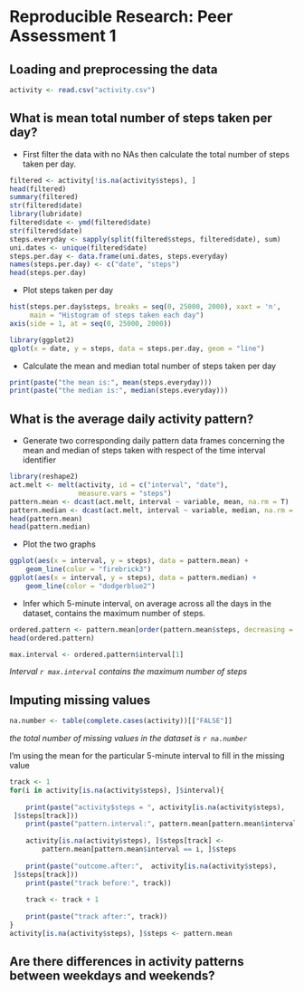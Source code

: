# Reproducible Research: Peer Assessment 1


## Loading and preprocessing the data
```r
activity <- read.csv("activity.csv")
```



## What is mean total number of steps taken per day?


* First filter the data with no NAs then calculate the total number of steps taken per day.
```r
filtered <- activity[!is.na(activity$steps), ]
head(filtered)
summary(filtered)
str(filtered$date)
library(lubridate)
filtered$date <- ymd(filtered$date)
str(filtered$date)
steps.everyday <- sapply(split(filtered$steps, filtered$date), sum)
uni.dates <- unique(filtered$date)
steps.per.day <- data.frame(uni.dates, steps.everyday)
names(steps.per.day) <- c("date", "steps")
head(steps.per.day)
```


* Plot steps taken per day
```r
hist(steps.per.day$steps, breaks = seq(0, 25000, 2000), xaxt = 'n', 
     main = "Histogram of steps taken each day")
axis(side = 1, at = seq(0, 25000, 2000))

library(ggplot2)
qplot(x = date, y = steps, data = steps.per.day, geom = "line")
```


* Calculate the mean and median total number of steps taken per day
```r
print(paste("the mean is:", mean(steps.everyday)))
print(paste("the median is:", median(steps.everyday)))
```


## What is the average daily activity pattern?

* Generate two corresponding daily pattern data frames concerning the mean and median of steps taken with respect of the time interval identifier
```r
library(reshape2)
act.melt <- melt(activity, id = c("interval", "date"), 
                 measure.vars = "steps")
pattern.mean <- dcast(act.melt, interval ~ variable, mean, na.rm = T)
pattern.median <- dcast(act.melt, interval ~ variable, median, na.rm = T)
head(pattern.mean)
head(pattern.median)
```


* Plot the two graphs
```r
ggplot(aes(x = interval, y = steps), data = pattern.mean) +
    geom_line(color = "firebrick3")
ggplot(aes(x = interval, y = steps), data = pattern.median) +
    geom_line(color = "dodgerblue2")
```


* Infer which 5-minute interval, on average across all the days in the dataset, contains the maximum number of steps.
```r
ordered.pattern <- pattern.mean[order(pattern.mean$steps, decreasing = T), ]
head(ordered.pattern)
```
```r
max.interval <- ordered.pattern$interval[1]
```

*Interval `r max.interval` contains the maximum number of steps*


## Imputing missing values
```r
na.number <- table(complete.cases(activity))[["FALSE"]]
```
*the total number of missing values in the dataset is `r na.number`*

I'm using the mean for the particular 5-minute interval to fill in the missing value
```r
track <- 1
for(i in activity[is.na(activity$steps), ]$interval){
    
    print(paste("activity$steps = ", activity[is.na(activity$steps),
 ]$steps[track]))
    print(paste("pattern.interval:", pattern.mean[pattern.mean$interval == i, ]$steps))
 
    activity[is.na(activity$steps), ]$steps[track] <- 
        pattern.mean[pattern.mean$interval == i, ]$steps
 
    print(paste("outcome.after:",  activity[is.na(activity$steps),
 ]$steps[track]))
    print(paste("track before:", track))
 
    track <- track + 1
 
    print(paste("track after:", track))
}
activity[is.na(activity$steps), ]$steps <- pattern.mean
```



## Are there differences in activity patterns between weekdays and weekends?
